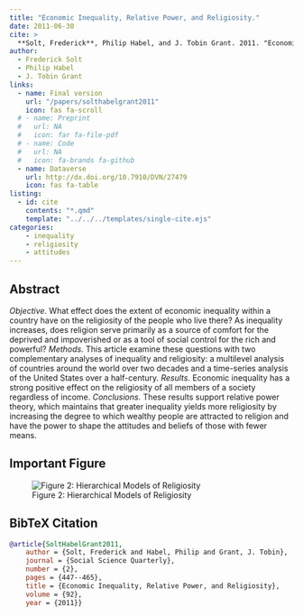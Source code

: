 ```yaml
---
title: "Economic Inequality, Relative Power, and Religiosity."
date: 2011-06-30
cite: >
  **Solt, Frederick**, Philip Habel, and J. Tobin Grant. 2011. "Economic Inequality, Relative Power, and Religiosity." _Social Science Quarterly_ 92(2):447-465.
author:
  - Frederick Solt
  - Philip Habel
  - J. Tobin Grant
links:
  - name: Final version
    url: "/papers/solthabelgrant2011"
    icon: fas fa-scroll
  # - name: Preprint
  #   url: NA
  #   icon: far fa-file-pdf
  # - name: Code
  #   url: NA
  #   icon: fa-brands fa-github
  - name: Dataverse
    url: http://dx.doi.org/10.7910/DVN/27479
    icon: fas fa-table
listing:
  - id: cite
    contents: "*.qmd"
    template: "../../../templates/single-cite.ejs"
categories:
    - inequality
    - religiosity
    - attitudes
---
```


:::{#cite}
:::

## Abstract
*Objective.* What effect does the extent of economic inequality within a country have on the religiosity of the people who live there? As inequality increases, does religion serve primarily as a source of comfort for the deprived and impoverished or as a tool of social control for the rich and powerful? *Methods.* This article examine these questions with two complementary analyses of inequality and religiosity: a multilevel analysis of countries around the world over two decades and a time-series analysis of the United States over a half-century. *Results.* Economic inequality has a strong positive effect on the religiosity of all members of a society regardless of income. *Conclusions.* These results support relative power theory, which maintains that greater inequality yields more religiosity by increasing the degree to which wealthy people are attracted to religion and have the power to shape the attitudes and beliefs of those with fewer means.

## Important Figure

![Figure 2: Hierarchical Models of Religiosity](Figure2.png)

## BibTeX Citation
```bibtex
@article{SoltHabelGrant2011,
	author = {Solt, Frederick and Habel, Philip and Grant, J. Tobin},
	journal = {Social Science Quarterly},
	number = {2},
	pages = {447--465},
	title = {Economic Inequality, Relative Power, and Religiosity},
	volume = {92},
	year = {2011}}
```